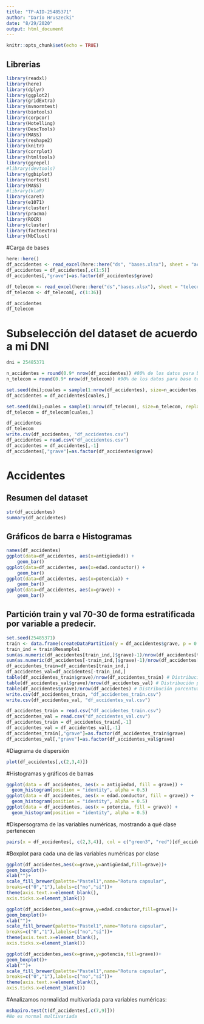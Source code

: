 ```yaml
---
title: "TP-AID-25485371"
author: "Darío Hruszecki"
date: "8/29/2020"
output: html_document
---
```


```r
knitr::opts_chunk$set(echo = TRUE)
```

## Librerias
```r
library(readxl)
library(here)
library(dplyr)
library(ggplot2)
library(gridExtra) 
library(mvnormtest)
library(biotools)
library(corpcor)
library(Hotelling)
library(DescTools)
library(MASS)
library(reshape2) 
library(knitr) 
library(corrplot)
library(htmltools)
library(ggrepel)
#library(devtools)
library(ggbiplot)
library(nortest)
library(MASS)
#library(klaR)
library(caret)
library(e1071)
library(cluster)
library(pracma)
library(ROCR)
library(cluster)
library(factoextra)
library(NbClust)
```

#Carga de bases
```r
here::here()
df_accidentes <- read_excel(here::here("ds", "bases.xlsx"), sheet = "accidente")
df_accidentes = df_accidentes[,c(1:5)]
df_accidentes[,"grave"]=as.factor(df_accidentes$grave)

df_telecom <- read_excel(here::here("ds","bases.xlsx"), sheet = "telecomunicaciones")
df_telecom <- df_telecom[, c(1:36)]

df_accidentes
df_telecom
```

# Subselección del dataset de acuerdo a mi DNI
```r
dni = 25485371

n_accidentes = round(0.9* nrow(df_accidentes)) #80% de los datos para base accidentes
n_telecom = round(0.9* nrow(df_telecom)) #90% de los datos para base telecomunicaciones

set.seed(dni);cuales = sample(1:nrow(df_accidentes), size=n_accidentes, replace=FALSE)
df_accidentes = df_accidentes[cuales,]

set.seed(dni);cuales = sample(1:nrow(df_telecom), size=n_telecom, replace=FALSE)
df_telecom = df_telecom[cuales,]

df_accidentes
df_telecom
write.csv(df_accidentes, "df_accidentes.csv")
df_accidentes = read.csv("df_accidentes.csv")
df_accidentes = df_accidentes[,-1]
df_accidentes[,"grave"]=as.factor(df_accidentes$grave)

```

# Accidentes

## Resumen del dataset
```r
str(df_accidentes)
summary(df_accidentes)
```

## Gráficos de barra e Histogramas
```r
names(df_accidentes)
ggplot(data=df_accidentes, aes(x=antigüedad)) + 
    geom_bar()
ggplot(data=df_accidentes, aes(x=edad.conductor)) + 
    geom_bar()
ggplot(data=df_accidentes, aes(x=potencia)) + 
    geom_bar()
ggplot(data=df_accidentes, aes(x=grave)) + 
    geom_bar()
```
## Partición train y val 70-30 de forma estratificada por variable a predecir.
```r
set.seed(25485371)
train <- data.frame(createDataPartition(y = df_accidentes$grave, p = 0.7, list = FALSE, times = 1))
train_ind = train$Resample1
sum(as.numeric(df_accidentes[train_ind,]$grave)-1)/nrow(df_accidentes[train_ind,]) # % en entrenamiento
sum(as.numeric(df_accidentes[-train_ind,]$grave)-1)/nrow(df_accidentes[-train_ind,]) # % en validación
df_accidentes_train=df_accidentes[train_ind,] 
df_accidentes_val=df_accidentes[-train_ind,] 
table(df_accidentes_train$grave)/nrow(df_accidentes_train) # Distribución porcentual en entrenamiento
table(df_accidentes_val$grave)/nrow(df_accidentes_val) # Distribución porcentual en validación
table(df_accidentes$grave)/nrow(df_accidentes) # Distribución porcentual en el total
write.csv(df_accidentes_train, "df_accidentes_train.csv")
write.csv(df_accidentes_val, "df_accidentes_val.csv")

df_accidentes_train = read.csv("df_accidentes_train.csv")
df_accidentes_val = read.csv("df_accidentes_val.csv")
df_accidentes_train = df_accidentes_train[,-1]
df_accidentes_val = df_accidentes_val[,-1]
df_accidentes_train[,"grave"]=as.factor(df_accidentes_train$grave)
df_accidentes_val[,"grave"]=as.factor(df_accidentes_val$grave)
```

#Diagrama de dispersión
```r
plot(df_accidentes[,c(2,3,4)])
```
#Histogramas y gráficos de barras
```r
ggplot(data = df_accidentes, aes(x = antigüedad, fill = grave)) + 
  geom_histogram(position = "identity", alpha = 0.5)
ggplot(data = df_accidentes, aes(x = edad.conductor, fill = grave)) + 
  geom_histogram(position = "identity", alpha = 0.5)
ggplot(data = df_accidentes, aes(x = potencia, fill = grave)) + 
  geom_histogram(position = "identity", alpha = 0.5)
```

#Dispersograma de las variables numéricas, mostrando a qué clase pertenecen 
```r
pairs(x = df_accidentes[, c(2,3,4)], col = c("green3", "red")[df_accidentes$grave], pch = 19)
```
#Boxplot para cada una de las variables numéricas por clase
```r
ggplot(df_accidentes,aes(x=grave,y=antigüedad,fill=grave))+
geom_boxplot()+
xlab("")+
scale_fill_brewer(palette="Pastel1",name="Rotura capsular",
breaks=c("0","1"),labels=c("no","sí"))+
theme(axis.text.x=element_blank(),
axis.ticks.x=element_blank())

ggplot(df_accidentes,aes(x=grave,y=edad.conductor,fill=grave))+
geom_boxplot()+
xlab("")+
scale_fill_brewer(palette="Pastel1",name="Rotura capsular",
breaks=c("0","1"),labels=c("no","sí"))+
theme(axis.text.x=element_blank(),
axis.ticks.x=element_blank())

ggplot(df_accidentes,aes(x=grave,y=potencia,fill=grave))+
geom_boxplot()+
xlab("")+
scale_fill_brewer(palette="Pastel1",name="Rotura capsular",
breaks=c("0","1"),labels=c("no","sí"))+
theme(axis.text.x=element_blank(),
axis.ticks.x=element_blank())
```

#Analizamos normalidad multivariada para variables numéricas:
```r
mshapiro.test(t(df_accidentes[,c(7,9)]))
#No es normal multivariada
```